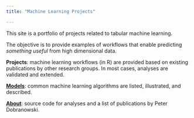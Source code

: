 ```yaml
---
title: "Machine Learning Projects"

---
```


This site is a portfolio of projects related to tabular machine learning.

The objective is to provide examples of workflows that enable predicting *something useful* from high dimensional data. 

**Projects**: machine learning workflows (in R) are provided based on existing publications by other research groups. In most cases, analyses are validated and extended.

[**Models**](https://pdobrano25.github.io/ml_website/ml_figures.html): common machine learning algorithms are listed, illustrated, and described.

[**About**](https://pdobrano25.github.io/ml_website/about.html): source code for analyses and a list of publications by Peter Dobranowski.